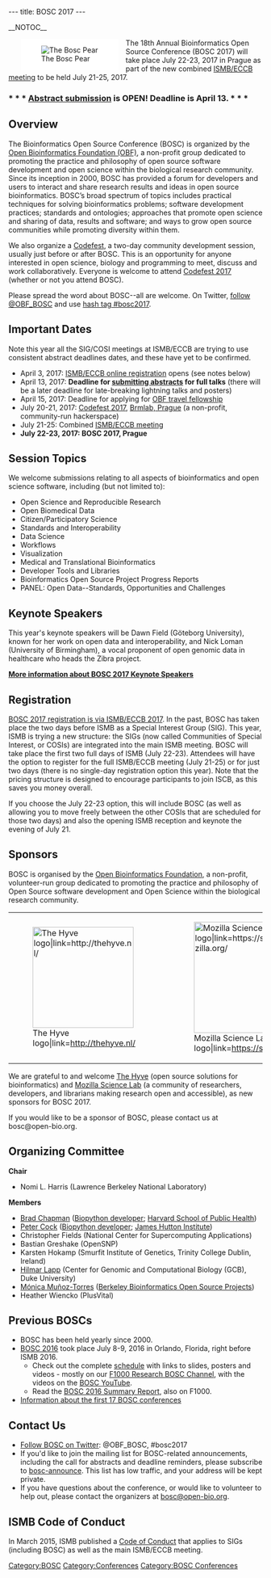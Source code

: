 ---
title: BOSC 2017
---

__NOTOC__

<div style="float:left; maxwidth: 180px; margin-left:25px; margin-right:15px; background-color: #FFFFFF">[[Image:Pear.png|left|The Bosc Pear]]</div>

The 18th Annual Bioinformatics Open Source Conference (BOSC 2017) will take place July 22-23, 2017 in Prague as part of the new combined [https://www.iscb.org/ismbeccb2017 ISMB/ECCB meeting] to be held July 21-25, 2017.

=== * * * [[BOSC_Abstract_Submission|Abstract submission]]  is OPEN! Deadline is April 13. * * * ===

== Overview ==

The Bioinformatics Open Source Conference (BOSC) is organized by the [https://www.open-bio.org/wiki/Main_Page Open Bioinformatics Foundation (OBF)], a non-profit group dedicated to promoting the practice and philosophy of open source software development and open science within the biological research community. Since its inception in 2000, BOSC has provided a forum for developers and users to interact and share research results and ideas in open source bioinformatics. BOSC’s broad spectrum of topics includes practical techniques for solving bioinformatics problems; software development practices; standards and ontologies; approaches that promote open science and sharing of data, results and software; and ways to grow open source communities while promoting diversity within them.

We also organize a [[Codefest]], a two-day community development session, usually just before or after BOSC. This is an opportunity for anyone interested in open science, biology and programming to meet, discuss and work collaboratively. Everyone is welcome to attend [[Codefest 2017]] (whether or not you attend BOSC).

Please spread the word about BOSC--all are welcome. On Twitter, [https://twitter.com/OBF_BOSC follow @OBF_BOSC] and use [https://twitter.com/search?q=%23BOSC2017 hash tag #bosc2017].

== Important Dates ==

Note this year all the SIG/COSI meetings at ISMB/ECCB are trying to use consistent abstract deadlines dates, and these have yet to be confirmed.

* April 3, 2017: [https://www.iscb.org/ismbeccb2017-registration ISMB/ECCB online registration] opens (see notes below)
* April 13, 2017: '''Deadline for [[BOSC_Abstract_Submission|submitting abstracts]] for full talks''' (there will be a later deadline for late-breaking lightning talks and posters)
* April 15, 2017: Deadline for applying for [https://github.com/OBF/obf-docs/blob/master/Travel_fellowships.md OBF travel fellowship]
* July 20-21, 2017: [[Codefest 2017]], [https://brmlab.cz/ Brmlab, Prague]  (a non-profit, community-run hackerspace)
* July 21-25: Combined [https://www.iscb.org/ismbeccb2017 ISMB/ECCB meeting]
* '''July 22-23, 2017: BOSC 2017, Prague'''

== Session Topics ==
We welcome submissions relating to all aspects of bioinformatics and open science software, including (but not limited to):
* Open Science and Reproducible Research
* Open Biomedical Data
* Citizen/Participatory Science
* Standards and Interoperability
* Data Science
* Workflows
* Visualization
* Medical and Translational Bioinformatics
* Developer Tools and Libraries
* Bioinformatics Open Source Project Progress Reports
* PANEL: Open Data--Standards, Opportunities and Challenges

== Keynote Speakers ==

This year's keynote speakers will be Dawn Field (Göteborg University), known for her work on open data and interoperability, and Nick Loman (University of Birmingham), a vocal proponent of open genomic data in healthcare who heads the Zibra project.

'''[[BOSC_2017_Keynote_Speakers|More information about BOSC 2017 Keynote Speakers]]'''

== Registration ==

[https://www.iscb.org/ismbeccb2017-registration BOSC 2017 registration is via ISMB/ECCB 2017]. In the past, BOSC has taken place the two days before ISMB as a Special Interest Group (SIG). This year, ISMB is trying a new structure: the SIGs (now called Communities of Special Interest, or COSIs) are integrated into the main ISMB meeting. BOSC will take place the first two full days of ISMB (July 22-23). Attendees will have the option to register for the full ISMB/ECCB meeting (July 21-25) or for just two days (there is no single-day registration option this year). Note that the pricing structure is designed to encourage participants to join ISCB, as this saves you money overall.

If you choose the July 22-23 option, this will include BOSC (as well as allowing you to move freely between the other COSIs that are scheduled for those two days) and also the opening ISMB reception and keynote the evening of July 21.

== Sponsors ==

BOSC is organised by the [[Main_Page|Open Bioinformatics Foundation]], a non-profit, volunteer-run group dedicated to promoting the practice and philosophy of Open Source software development and Open Science within the biological research community.

{|
| [[File:Thehyve-logo-small.png|200px|center|The Hyve logo|link=http://thehyve.nl/]]
| &nbsp;
| [[File:MSLLogo_small.png|220px|center|Mozilla Science Lab logo|link=https://science.mozilla.org/]]
|}

We are grateful to and welcome [http://thehyve.nl/ The Hyve] (open source solutions for bioinformatics) and [https://science.mozilla.org/ Mozilla Science Lab] (a community of researchers, developers, and librarians making research open and accessible), as new sponsors for BOSC 2017.

If you would like to be a sponsor of BOSC, please contact us at bosc@open-bio.org.

== Organizing Committee ==

'''Chair'''

* Nomi L. Harris (Lawrence Berkeley National Laboratory)

'''Members'''

* [http://bcbio.wordpress.com Brad Chapman] ([http://biopython.org Biopython developer]; [http://compbio.sph.harvard.edu/chb/ Harvard School of Public Health])
* [http://www.scri.ac.uk/staff/petercock Peter Cock] ([http://biopython.org Biopython developer]; [http://www.hutton.ac.uk James Hutton Institute])
* Christopher Fields (National Center for Supercomputing Applications)
* Bastian Greshake (OpenSNP)
* Karsten Hokamp (Smurfit Institute of Genetics, Trinity College Dublin, Ireland)
* [http://www.bioperl.org/wiki/Hilmar_Lapp Hilmar Lapp] (Center for Genomic and Computational Biology (GCB), Duke University)
* [http://berkeleybop.org/people/monica-munoz-torres/ Mónica Muñoz-Torres]  ([http://berkeleybop.org/ Berkeley Bioinformatics Open Source Projects])
* Heather Wiencko (PlusVital)

== Previous BOSCs ==

* BOSC has been held yearly since 2000.
* [[BOSC 2016]] took place July 8-9, 2016 in Orlando, Florida, right before ISMB 2016.
** Check out the complete [[BOSC_2016_Schedule|schedule]] with links to slides, posters and videos - mostly on our [http://f1000research.com/channels/BOSC F1000 Research BOSC Channel], with the videos on the [https://www.youtube.com/playlist?list=PLir-OOQiOhXbENjAIFF-JZ0WodnysPqfh BOSC YouTube].
** Read the [https://f1000research.com/articles/5-2464/v1 BOSC 2016 Summary Report], also on F1000.
* [[Past BOSC conferences | Information about the first 17 BOSC conferences]]

== Contact Us ==

* [https://twitter.com/OBF_BOSC Follow BOSC on Twitter]: @OBF_BOSC, #bosc2017
* If you'd like to join the mailing list for BOSC-related announcements, including the call for abstracts and deadline reminders, please subscribe to [http://lists.open-bio.org/mailman/listinfo/bosc-announce bosc-announce].  This list has low traffic, and your address will be kept private.
* If you have questions about the conference, or would like to volunteer to help out, please contact the organizers at [mailto:bosc@open-bio.org bosc@open-bio.org].

== ISMB Code of Conduct ==

In March 2015, ISMB published a [http://www.iscb.org/ismbeccb2015-general-info/ismbeccb2015-coc Code of Conduct] that applies to SIGs (including BOSC) as well as the main ISMB/ECCB meeting.

[[Category:BOSC]] [[Category:Conferences]]
[[Category:BOSC Conferences]]